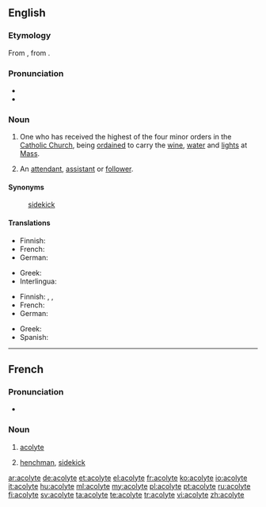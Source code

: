 ==English==
{{wikipedia}}

===Etymology===
From {{etyl|LL.|en}} {{term/t|la|acolythus}}, from {{etyl|grc|en}} {{term|ἀκόλουθος||follower, attendant|lang=grc}}.

===Pronunciation===
* {{IPA|/'æ.kə.laɪt/|lang=en}}
* {{audio|en-us-acolyte.ogg|Audio (US)|lang=en}}

===Noun===
{{en-noun}}

# {{context|ecclesiastical|lang=en}} One who has received the highest of the four minor orders in the [[Catholic Church]], being [[ordained]] to carry the [[wine]], [[water]] and [[lights]] at [[Mass]].
# An [[attendant]], [[assistant]] or [[follower]].

====Synonyms====
: {{sense|assistant}} [[sidekick]]

====Translations====
{{trans-top|Catholic church: highest of the minor orders; ordained to carry wine, water and lights at the Mass}}
* Finnish: {{t|fi|akolyytti}}
* French: {{t+|fr|acolyte}}
* German: {{t+|de|Akolyth|m}}
{{trans-mid}}
* Greek: {{t+|el|ακόλουθος|m|tr=akólouthos|sc=Grek}}
* Interlingua: {{t|ia|acolyto}}
{{trans-bottom}}

{{trans-top|in general: assistant}}
* Finnish: {{t+|fi|apulainen}}, {{t+|fi|avustaja}}, {{t|fi|apuri}}
* French: {{t+|fr|acolyte|m|f}}
* German: {{t+|de|Gehilfe|m}}
{{trans-mid}}
* Greek: {{t+|el|βοηθός|m|tr=voithós|sc=Grek}}
* Spanish: {{t+|es|ayudante|m|f}}
{{trans-bottom}}

----

==French==

===Pronunciation===
* {{audio|Fr-acolyte.ogg|Audio|lang=fr}}

===Noun===
{{fr-noun|m}}

# {{context|religion|lang=fr}} [[#English|acolyte]]
# [[henchman]], [[sidekick]]

[[ar:acolyte]]
[[de:acolyte]]
[[et:acolyte]]
[[el:acolyte]]
[[fr:acolyte]]
[[ko:acolyte]]
[[io:acolyte]]
[[it:acolyte]]
[[hu:acolyte]]
[[ml:acolyte]]
[[my:acolyte]]
[[pl:acolyte]]
[[pt:acolyte]]
[[ru:acolyte]]
[[fi:acolyte]]
[[sv:acolyte]]
[[ta:acolyte]]
[[te:acolyte]]
[[tr:acolyte]]
[[vi:acolyte]]
[[zh:acolyte]]